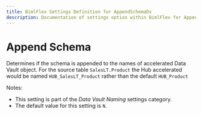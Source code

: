 ---
title: BimlFlex Settings Definition for AppendSchemaDv
description: Documentation of settings option within BimlFlex for AppendSchemaDv
---
<head>
  <meta name="varigenceProduct" content="BimlFlex"></meta>
  <meta name="varigenceArticleType" content="Reference"></meta>
</head>


# Append Schema

Determines if the schema is appended to the names of accelerated Data Vault object. For the source table `SalesLT.Product` the Hub accelerated would be named `HUB_SalesLT_Product` rather than the default `HUB_Product`

Notes:

* This setting is part of the *Data Vault Naming* settings category.
* The default value for this setting is `N`.
